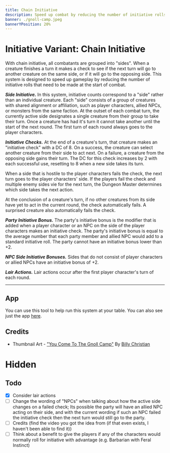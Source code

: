 ```yaml
---
title: Chain Initiative
description: Speed up combat by reducing the number of initiative rolls that are made at the start of combat
banner: ./gnoll-camp.jpeg
bannerYPosition: 20%
---
```



# Initiative Variant: Chain Initiative

With chain initiative, all combatants are grouped into "sides". When a creature finishes a turn it makes a check to see if the next turn will go to another creature on the same side, or if it will go to the opposing side. This system is designed to speed up gameplay by reducing the number of initiative rolls that need to be made at the start of combat.

_**Side Initiative.**_ In this system, initiative counts correspond to a "side" rather than an individual creature. Each "side" consists of a group of creatures with shared alignment or affiliation, such as player characters, allied NPCs, or monsters from the same faction. At the outset of each combat turn, the currently active side designates a single creature from their group to take their turn. Once a creature has had it's turn it cannot take another until the start of the next round. The first turn of each round always goes to the player characters.

_**Initiative Checks.**_ At the end of a creature's turn, that creature makes an "initiative check" with a DC of 8. On a success, the creature can select another creature from their side to act next. On a failure, a creature from the opposing side gains their turn. The DC for this check increases by 2 with each successful use, resetting to 8 when a new side takes its turn.

When a side that is hostile to the player characters fails the check, the next turn goes to the player characters' side. If the players fail the check and multiple enemy sides vie for the next turn, the Dungeon Master determines which side takes the next action.

At the conclusion of a creature's turn, if no other creatures from its side have yet to act in the current round, the check automatically fails. A surprised creature also automatically fails the check.

_**Party Initiative Bonus.**_ The party's initiative bonus is the modifier that is added when a player character or an NPC on the side of the player characters makes an initiative check. The party's initiative bonus is equal to the average number that each party member and allied NPC would add to a standard initiative roll. The party cannot have an initiative bonus lower than +2.

_**NPC Side Initiative Bonuses.**_ Sides that do not consist of player characters or allied NPCs have an initiative bonus of +2.

_**Lair Actions.**_ Lair actions occur after the first player character's turn of each round.

---

## App

You can use this tool to help run this system at your table. You can also see just the app [here](/chain).

<ChainInitiatveTracker client:visible />

## Credits

- Thumbnail Art - ["You Come To The Gnoll Camp"](https://www.artofmtg.com/art/you-come-to-the-gnoll-camp/) By [Billy Christian](https://www.deviantart.com/billcreative)

# Hidden

## Todo

- [x] Consider lair actions
- [ ] Change the wording of "NPCs" when talking about how the active side changes on a failed check; Its possible the party will have an allied NPC acting on their side, and with the current wording if such an NPC failed the initiative check then the next turn would still go to the party.
- [ ] Credits (find the video you got the idea from (if that even exists, I haven't been able to find it))
- [ ] Think about a benefit to give the players if any of the characters would normally roll for initiative with advantage (e.g. Barbarian with Feral Instinct)
